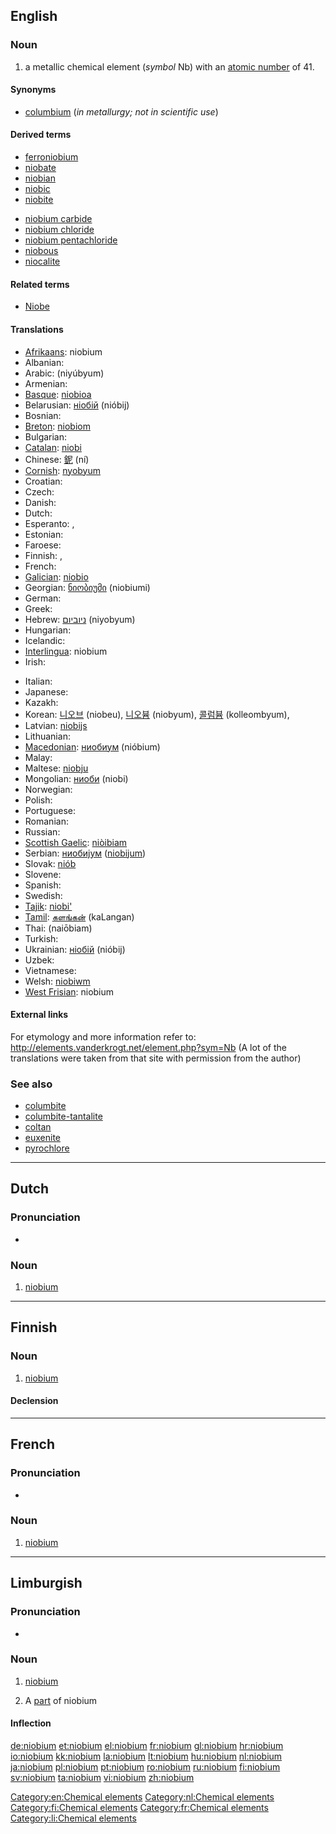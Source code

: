 ==English==
{{elements|Nb|zirconium|Zr|molybdenum|Mo}}

===Noun===
{{en-noun|-}}
{{wikipedia}}

# a metallic chemical element (''symbol'' Nb) with an [[atomic number]] of 41.

====Synonyms====
* [[columbium]] (''in metallurgy; not in scientific use'')

====Derived terms====
{{der-top}}
* [[ferroniobium]]
* [[niobate]]
* [[niobian]]
* [[niobic]]
* [[niobite]]
{{der-mid}}
* [[niobium carbide]]
* [[niobium chloride]]
* [[niobium pentachloride]]
* [[niobous]]
* [[niocalite]]
{{der-bottom}}

====Related terms====
* [[w:Niobe|Niobe]]

====Translations====
{{trans-top|chemical element}}
* [[Afrikaans]]: niobium
* Albanian: {{t-|sq|niob|xs=Albanian}}
* Arabic: {{Arab|[[نيوبيوم]]}} (niyúbyum) {{m}}
* Armenian: {{t-|hy|նիոբիում|tr=niobium}}
* [[Basque]]: [[niobioa]]
* Belarusian: [[нiобiй]] (nióbij) {{m}}
* Bosnian: {{t-|bs|niobij}}
* [[Breton]]: [[niobiom]]
* Bulgarian: {{t-|bg|ниобий|m|tr=nióbij}}
* [[Catalan]]: [[niobi]]
* Chinese: [[鈮]] (ní)
* [[Cornish]]: [[nyobyum]]
* Croatian: {{t+|hr|niobij}}
* Czech: {{t+|cs|niob}}
* Danish: {{t-|da|niobium}}
* Dutch: {{t+|nl|niobium|n}}
* Esperanto: {{t+|eo|niobo|xs=Esperanto}}, {{t-|eo|niobio|xs=Esperanto}}
* Estonian: {{t-|et|nioobium}}
* Faroese: {{t-|fo|niobium|xs=Faroese}}
* Finnish: {{t+|fi|niobi}}, {{t+|fi|niobium}}
* French: {{t+|fr|niobium|m}}
* [[Galician]]: [[niobio]]
* Georgian: [[ნიობიუმი]] (niobiumi)
* German: {{t+|de|Niob|n}}
* Greek: {{t+|el|νιόβιο|n|tr=nióvio}}
* Hebrew: [[ניוביום]] (niyobyum)
* Hungarian: {{t+|hu|nióbium}}
* Icelandic: {{t|is|nióbín}}
* [[Interlingua]]: niobium
* Irish: {{t+|ga|niaibiam|xs=Irish}}
{{trans-mid}}
* Italian: {{t+|it|niobio|m}}
* Japanese: {{t+|ja|ニオブ|tr=niobu}}
* Kazakh: {{t-|kk|ниобий|tr=niobiy|sc=Cyrl|xs=Kazakh}}
* Korean: [[니오브]] (niobeu), [[니오븀]] (niobyum), [[콜럼븀]] (kolleombyum), {{t|ko|나이오븀|tr=naiobyum|sc=Hang}}
* Latvian: [[niobijs]]
* Lithuanian: {{t+|lt|niobis|xs=Lithuanian}}
* [[Macedonian]]: [[ниобиум]] (nióbium)
* Malay: {{t-|ms|niobium|xs=Malay}}
* Maltese: [[niobju]]
* Mongolian: [[ниоби]] (niobi)
* Norwegian: {{t-|no|niob}}
* Polish: {{t+|pl|niob|m}}
* Portuguese: {{t+|pt|nióbio|m}}
* Romanian: {{t+|ro|niobiu|n}}
* Russian: {{t+|ru|ниобий|m|tr=nióbij}}
* [[Scottish Gaelic]]: [[niòibiam]]
* Serbian: [[ниобиjум]] ([[niobijum]]) {{m}}
* Slovak: [[niób]]
* Slovene: {{t+|sl|niobij}}
* Spanish: {{t+|es|niobio|m}}
* Swedish: {{t+|sv|niob|n}}
* [[Tajik]]: [[niobi']]
* [[Tamil]]: [[களங்கன்]] (kaLangan)
* Thai: {{Thai|[[ไนโอเบียม]]}} (naiōbiam)
* Turkish: {{t+|tr|niyobyum}}
* Ukrainian: [[нiобiй]] (nióbij) {{m}}
* Uzbek: {{t-|uz|ниобий|tr=niobiy|sc=Cyrl|xs=Uzbek}}
* Vietnamese: {{t-|vi|niobi|xs=Vietnamese}}
* Welsh: [[niobiwm]]
* [[West Frisian]]: niobium
{{trans-bottom}}

====External links====
For etymology and more information refer to:
http://elements.vanderkrogt.net/element.php?sym=Nb
(A lot of the translations were taken from that site with permission from the author)

===See also===
* [[columbite]]
* [[columbite-tantalite]]
* [[coltan]]
* [[euxenite]]
* [[pyrochlore]]

[[Category:en:Chemical elements]]

----

==Dutch==
{{wikipedia|lang=nl}}

===Pronunciation===
* {{audio|Nl-niobium.ogg|Audio}}

===Noun===
{{infl|nl|noun|g=n}}

#  [[niobium#English|niobium]]

[[Category:nl:Chemical elements]]
----

==Finnish==
{{wikipedia|lang=fi}}

===Noun===
{{fi-noun}}

#  [[#English|niobium]]

====Declension====
{{fi-decl-paperi|niobium}}

[[Category:fi:Chemical elements]]
----

==French==
{{wikipedia|lang=fr}}

===Pronunciation===
* {{IPA|/njɔ.bjɔm/|lang=fr}}

===Noun===
{{fr-noun-unc|m}}

# [[#English|niobium]]

[[Category:fr:Chemical elements]]
----

==Limburgish==

===Pronunciation===
* {{IPA|[ˈɲoː˨bjɔ˧m]|lang=li}}

===Noun===
{{li-noun|g=n}}

# {{uncountable|lang=li}} [[niobium#English|niobium]]
# A [[part]] of niobium

====Inflection====
{{li-decl-noun-um|niobi}}

[[Category:li:Chemical elements]]

[[de:niobium]]
[[et:niobium]]
[[el:niobium]]
[[fr:niobium]]
[[gl:niobium]]
[[hr:niobium]]
[[io:niobium]]
[[kk:niobium]]
[[la:niobium]]
[[lt:niobium]]
[[hu:niobium]]
[[nl:niobium]]
[[ja:niobium]]
[[pl:niobium]]
[[pt:niobium]]
[[ro:niobium]]
[[ru:niobium]]
[[fi:niobium]]
[[sv:niobium]]
[[ta:niobium]]
[[vi:niobium]]
[[zh:niobium]]